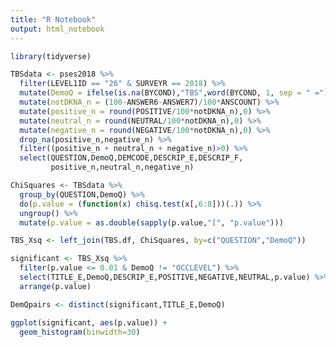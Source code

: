 ```yaml
---
title: "R Notebook"
output: html_notebook
---
```


```r
library(tidyverse)

TBSdata <- pses2018 %>%
  filter(LEVEL1ID == "26" & SURVEYR == 2018) %>%
  mutate(DemoQ = ifelse(is.na(BYCOND),"TBS",word(BYCOND, 1, sep = " ="))) %>%
  mutate(notDKNA_n = (100-ANSWER6-ANSWER7)/100*ANSCOUNT) %>%
  mutate(positive_n = round(POSITIVE/100*notDKNA_n),0) %>%
  mutate(neutral_n = round(NEUTRAL/100*notDKNA_n),0) %>%
  mutate(negative_n = round(NEGATIVE/100*notDKNA_n),0) %>%
  drop_na(positive_n,negative_n) %>%
  filter((positive_n + neutral_n + negative_n)>0) %>%
  select(QUESTION,DemoQ,DEMCODE,DESCRIP_E,DESCRIP_F,
         positive_n,neutral_n,negative_n)

ChiSquares <- TBSdata %>%
  group_by(QUESTION,DemoQ) %>%
  do(p.value = (function(x) chisq.test(x[,6:8]))(.)) %>%
  ungroup() %>%
  mutate(p.value = as.double(sapply(p.value,"[", "p.value")))

TBS_Xsq <- left_join(TBS.df, ChiSquares, by=c("QUESTION","DemoQ"))

significant <- TBS_Xsq %>%
  filter(p.value <= 0.01 & DemoQ != "OCCLEVEL") %>%
  select(TITLE_E,DemoQ,DESCRIP_E,POSITIVE,NEGATIVE,NEUTRAL,p.value) %>%
  arrange(p.value)

DemQpairs <- distinct(significant,TITLE_E,DemoQ)
```

```r
ggplot(significant, aes(p.value)) +
  geom_histogram(binwidth=30)
```

